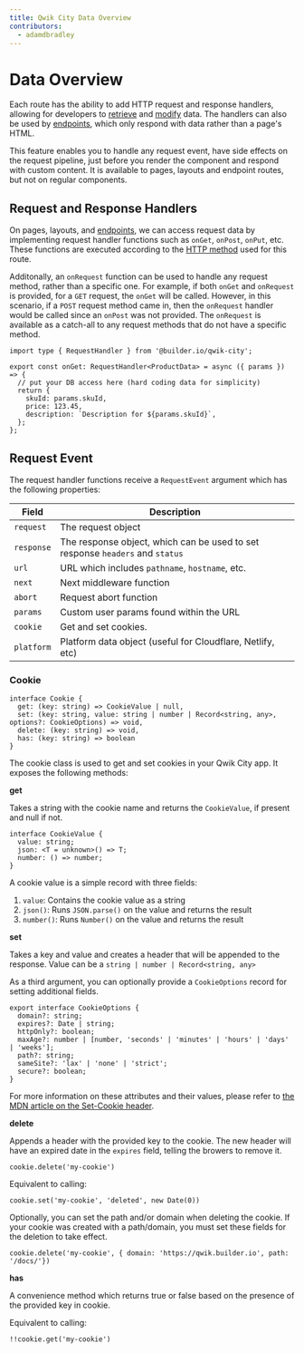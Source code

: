 ```yaml
---
title: Qwik City Data Overview
contributors:
  - adamdbradley
---
```


# Data Overview

Each route has the ability to add HTTP request and response handlers, allowing for developers to [retrieve](../retrieve/index.mdx) and [modify](../modify/index.mdx) data. The handlers can also be used by [endpoints](../endpoints/index.mdx), which only respond with data rather than a page's HTML.

This feature enables you to handle any request event, have side effects on the request pipeline, just before you render the component and respond with custom content. It is available to pages, layouts and endpoint routes, but not on regular components.

## Request and Response Handlers

On pages, layouts, and [endpoints](../endpoints/index.mdx), we can access request data by implementing request handler functions such as `onGet`, `onPost`, `onPut`, etc. These functions are executed according to the [HTTP method](https://developer.mozilla.org/en-US/docs/Web/HTTP/Methods) used for this route.

Additonally, an `onRequest` function can be used to handle any request method, rather than a specific one. For example, if both `onGet` and `onRequest` is provided, for a `GET` request, the `onGet` will be called. However, in this scenario, if a `POST` request method came in, then the `onRequest` handler would be called since an `onPost` was not provided.
The `onRequest` is available as a catch-all to any request methods that do not have a specific method.

```tsx
import type { RequestHandler } from '@builder.io/qwik-city';

export const onGet: RequestHandler<ProductData> = async ({ params }) => {
  // put your DB access here (hard coding data for simplicity)
  return {
    skuId: params.skuId,
    price: 123.45,
    description: `Description for ${params.skuId}`,
  };
};
```

## Request Event

The request handler functions receive a `RequestEvent` argument which has the following properties:

| Field      | Description                                                                   |
| ---------- | ----------------------------------------------------------------------------- |
| `request`  | The request object                                                            |
| `response` | The response object, which can be used to set response `headers` and `status` |
| `url`      | URL which includes `pathname`, `hostname`, etc.                               |
| `next`     | Next middleware function                                                      |
| `abort`    | Request abort function                                                        |
| `params`   | Custom user params found within the URL                                       |
| `cookie`   | Get and set cookies.                                                          |
| `platform` | Platform data object (useful for Cloudflare, Netlify, etc)                    |


### Cookie

```tsx
interface Cookie {
  get: (key: string) => CookieValue | null,
  set: (key: string, value: string | number | Record<string, any>, options?: CookieOptions) => void,
  delete: (key: string) => void,
  has: (key: string) => boolean
}
```

The cookie class is used to get and set cookies in your Qwik City app. It exposes the following methods:

**get**

Takes a string with the cookie name and returns the `CookieValue`, if present and null if not.

```tsx
interface CookieValue {
  value: string;
  json: <T = unknown>() => T;
  number: () => number;
}
```

A cookie value is a simple record with three fields:
  1. `value`: Contains the cookie value as a string
  2. `json()`: Runs `JSON.parse()` on the value and returns the result
  3. `number()`: Runs `Number()` on the value and returns the result

**set**

Takes a key and value and creates a header that will be appended to the response. Value can be a `string | number | Record<string, any>`

As a third argument, you can optionally provide a `CookieOptions` record for setting additional fields.

```tsx
export interface CookieOptions {
  domain?: string;
  expires?: Date | string;
  httpOnly?: boolean;
  maxAge?: number | [number, 'seconds' | 'minutes' | 'hours' | 'days' | 'weeks'];
  path?: string;
  sameSite?: 'lax' | 'none' | 'strict';
  secure?: boolean;
}
```

For more information on these attributes and their values, please refer to [the MDN article on the Set-Cookie header](https://developer.mozilla.org/en-US/docs/Web/HTTP/Headers/Set-Cookie#attributes).

**delete**

Appends a header with the provided key to the cookie. The new header will have an expired date in the `expires` field, telling the browers to remove it.

```tsx
cookie.delete('my-cookie')
```

Equivalent to calling:

```tsx
cookie.set('my-cookie', 'deleted', new Date(0))
```

Optionally, you can set the path and/or domain when deleting the cookie. If your cookie was created with a path/domain, you must set these fields for the deletion to take effect.

```tsx
cookie.delete('my-cookie', { domain: 'https://qwik.builder.io', path: '/docs/'})
```

**has**

A convenience method which returns true or false based on the presence of the provided key in cookie.

Equivalent to calling:

```tsx
!!cookie.get('my-cookie')
```